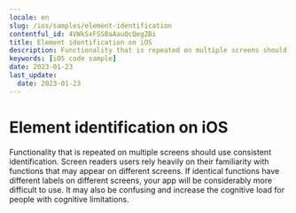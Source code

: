 ```yaml
---
locale: en
slug: /ios/samples/element-identification
contentful_id: 4VWkSxFSS8aAauQcQegZBi
title: Element identification on iOS
description: Functionality that is repeated on multiple screens should use consistent identification.
keywords: [iOS code sample]
date: 2023-01-23
last_update:
  date: 2023-01-23
---
```


# Element identification on iOS

Functionality that is repeated on multiple screens should use consistent identification. Screen readers users rely heavily on their familiarity with functions that may appear on different screens. If identical functions have different labels on different screens, your app will be considerably more difficult to use. It may also be confusing and increase the cognitive load for people with cognitive limitations.

<CodeSample id="element-identification" locale="en" platform="ios"/>

